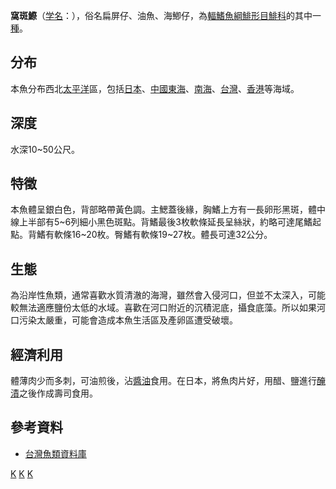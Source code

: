 {{Speciesbox 
| taxon = Konosirus punctatus
| image = Konosirus punctatus2.jpeg
| status = NE
| status_system = IUCN3.1
| authority =  [[Temminck|Temminck]] & [[Schlegel|Schlegel]], 1846
| synonyms = *''Nealosa punctata, Temminck & Schlegel, 1846''
*''Clupanodon punctatus, Temminck & Schlegel, 1846''
*''Chatoessus aquosus, Richardson, 1846''
}}
'''窩斑鰶'''（[[学名|学名]]：{{lang|la|''Konosirus punctatus''}}），俗名扁屏仔、油魚、海鯽仔，為[[輻鰭魚綱|輻鰭魚綱]][[鯡形目|鯡形目]][[鯡科|鯡科]]的其中一[[種|種]]。

==分布==
本魚分布西北[[太平洋|太平洋]]區，包括[[日本|日本]]、[[中國|中國]][[東海|東海]]、[[南海|南海]]、[[台灣|台灣]]、[[香港|香港]]等海域。

==深度==
水深10~50公尺。

==特徵==
本魚體呈銀白色，背部略帶黃色調。主鰓蓋後緣，胸鰭上方有一長卵形黑斑，體中線上半部有5~6列細小黑色斑點。背鰭最後3枚軟條延長呈絲狀，約略可達尾鰭起點。背鰭有軟條16~20枚。臀鰭有軟條19~27枚。體長可達32公分。

==生態==
為沿岸性魚類，通常喜歡水質清澈的海灣，雖然會入侵河口，但並不太深入，可能較無法適應鹽份太低的水域。喜歡在河口附近的沉積泥底，攝食底藻。所以如果河口污染太嚴重，可能會造成本魚生活區及產卵區遭受破壞。

==經濟利用==
體薄肉少而多刺，可油煎後，沾[[醬油|醬油]]食用。在日本，將魚肉片好，用醋、鹽進行[[醃漬|醃漬]]之後作成壽司食用。

==參考資料==
* [http://fishdb.sinica.edu.tw/ 台灣魚類資料庫]
{{Taxonbar|from=Q1065067}}

[[Category:斑鰶属|K]]
[[Category:食用鱼|K]]
[[Category:1846年描述的魚類|K]]